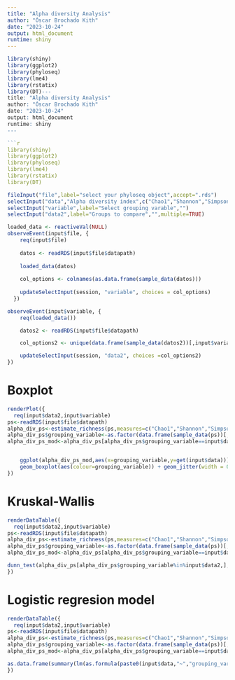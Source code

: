 ```yaml
---
title: "Alpha diversity Analysis"
author: "Óscar Brochado Kith"
date: "2023-10-24"
output: html_document
runtime: shiny
---
```


```r
library(shiny)
library(ggplot2)
library(phyloseq)
library(lme4)
library(rstatix)
library(DT)---
title: "Alpha diversity Analysis"
author: "Óscar Brochado Kith"
date: "2023-10-24"
output: html_document
runtime: shiny
---

```r

library(shiny)
library(ggplot2)
library(phyloseq)
library(lme4)
library(rstatix)
library(DT)
```

```r
fileInput("file",label="select your phyloseq object",accept=".rds")
selectInput("data","Alpha diversity index",c("Chao1","Shannon","Simpson"))
selectInput("variable",label="Select grouping varable","")
selectInput("data2",label="Groups to compare","",multiple=TRUE)

loaded_data <- reactiveVal(NULL)
observeEvent(input$file, {
    req(input$file)
    
    datos <- readRDS(input$file$datapath)
    
    loaded_data(datos)
    
    col_options <- colnames(as.data.frame(sample_data(datos)))
    
    updateSelectInput(session, "variable", choices = col_options)
  })

observeEvent(input$variable, {
    req(loaded_data())

    datos2 <- readRDS(input$file$datapath)

    col_options2 <- unique(data.frame(sample_data(datos2))[,input$variable])

    updateSelectInput(session, "data2", choices =col_options2)
})
```
# Boxplot
```r
renderPlot({
  req(input$data2,input$variable)
ps<-readRDS(input$file$datapath)
alpha_div_ps<-estimate_richness(ps,measures=c("Chao1","Shannon","Simpson"))
alpha_div_ps$grouping_variable<-as.factor(data.frame(sample_data(ps))[,input$variable])
alpha_div_ps_mod<-alpha_div_ps[alpha_div_ps$grouping_variable==input$data2,]


    ggplot(alpha_div_ps_mod,aes(x=grouping_variable,y=get(input$data)))  +
    geom_boxplot(aes(colour=grouping_variable)) + geom_jitter(width = 0.2,aes(colour=grouping_variable))
})

```

# Kruskal-Wallis
```r
renderDataTable({
  req(input$data2,input$variable)
ps<-readRDS(input$file$datapath)
alpha_div_ps<-estimate_richness(ps,measures=c("Chao1","Shannon","Simpson"))
alpha_div_ps$grouping_variable<-as.factor(data.frame(sample_data(ps))[,input$variable])
alpha_div_ps_mod<-alpha_div_ps[alpha_div_ps$grouping_variable==input$data2,]

dunn_test(alpha_div_ps[alpha_div_ps$grouping_variable%in%input$data2,],as.formula(paste0(input$data,"~","grouping_variable")),p.adjust.method = "fdr")
})
```

# Logistic regresion model
```r
renderDataTable({
  req(input$data2,input$variable)
ps<-readRDS(input$file$datapath)
alpha_div_ps<-estimate_richness(ps,measures=c("Chao1","Shannon","Simpson"))
alpha_div_ps$grouping_variable<-as.factor(data.frame(sample_data(ps))[,input$variable])
alpha_div_ps_mod<-alpha_div_ps[alpha_div_ps$grouping_variable==input$data2,]

as.data.frame(summary(lm(as.formula(paste0(input$data,"~","grouping_variable")),data=alpha_div_ps[alpha_div_ps$grouping_variable%in%input$data2,]))$coefficients)
})

```
